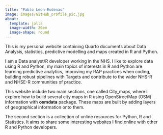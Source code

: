 ```yaml
---
title: "Pablo Leon-Rodenas"
image: images/GitHub_profile_pic.jpg
about: 
  template: jolla
  image-width: 20em
  image-shape: round
---
```


This is my personal website containing Quarto documents about Data Analysis, statistics, predictive modelling and maps created in R and Python.

I am a Data analyst/R developer working in the NHS. I like to explore data using R and Python, my main topics of interests in R and Python are learning predictive analytics, improving my RAP practices when coding, building robust pipelines with Targets and contribute to the wider NHS-R and NHSE-R communities of practice.

This website include two main sections, one called City_maps, where I explore how to build several city maps in R using OpenStreetMap (OSM) information with **osmdata** package. These maps are built by adding layers of geographical information onto them.

The second section is a collection of online resources for Python, R and Statistics. It aims to share some interesting websites I find online with other R and Python developers.  

